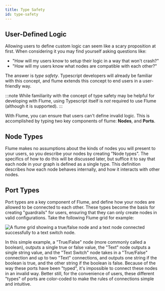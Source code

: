 ```yaml
---
title: Type Safety
id: type-safety
---
```


## User-Defined Logic

Allowing users to define custom logic can seem like a scary proposition at first. When considering it you may find yourself asking questions like:

- "How will my users know to setup their logic in a way that won't crash?"
- "How will my users know what nodes are compatible with each other?"

The answer is _type safety_. Typescript developers will already be familiar with this concept, and flume extends this concept to end users in a user-friendly way.

:::note
While familiarity with the concept of type safety may be helpful for developing with Flume, using Typescript itself is _not_ required to use Flume (although it is supported).
:::

With Flume, you can ensure that users can't define invalid logic. This is accomplished by typing two key components of flume: **Nodes**, and **Ports**.

## Node Types

Flume makes no assumptions about the kinds of nodes you will present to your users, so you describe your nodes by creating "Node types". The specifics of how to do this will be discussed later, but suffice it to say that each node in your graph is defined as a single type. This definition describes how each node behaves internally, and how it interacts with other nodes.

## Port Types

Port types are a key component of Flume, and define how your nodes are allowed to be connected to each other. These types become the basis for creating "guardrails" for users, ensuring that they can only create nodes in valid configurations. Take the following Flume grid for example:

![A flume grid showing a true/false node and a text node connected successfully to a text switch node.](/img/valid_port_types.png)

In this simple example, a "True/False" node (more commonly called a boolean), outputs a single true or false value, the "Text" node outputs a single string value, and the "Text Switch" node takes in a "True/False" connection and up to two "Text" connections, and outputs one string if the boolean is true, and the other string if the boolean is false. Because of the way these ports have been "typed", it's impossible to connect these nodes in an invalid way. Better still, for the convenience of users, these different "types" of ports are color-coded to make the rules of connections simple and intuitive.
